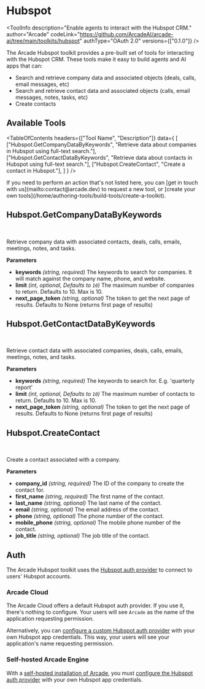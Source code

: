 # Hubspot


<ToolInfo
  description="Enable agents to interact with the Hubspot CRM."
  author="Arcade"
  codeLink="https://github.com/ArcadeAI/arcade-ai/tree/main/toolkits/hubspot"
  authType="OAuth 2.0"
  versions={["0.1.0"]}
/>

<Badges repo="arcadeai/arcade_hubspot" />

The Arcade Hubspot toolkit provides a pre-built set of tools for interacting with the Hubspot CRM. These tools make it easy to build agents and AI apps that can:

- Search and retrieve company data and associated objects (deals, calls, email messages, etc)
- Search and retrieve contact data and associated objects (calls, email messages, notes, tasks, etc)
- Create contacts

## Available Tools

<TableOfContents
  headers={["Tool Name", "Description"]}
  data={
    [
      ["Hubspot.GetCompanyDataByKeywords", "Retrieve data about companies in Hubspot using full-text search."],
      ["Hubspot.GetContactDataByKeywords", "Retrieve data about contacts in Hubspot using full-text search."],
      ["Hubspot.CreateContact", "Create a contact in Hubspot."],
    ]
  }
/>

<Tip>
  If you need to perform an action that's not listed here, you can [get in touch
  with us](mailto:contact@arcade.dev) to request a new tool, or [create your
  own tools](/home/authoring-tools/build-tools/create-a-toolkit).
</Tip>

## Hubspot.GetCompanyDataByKeywords

<br />
<TabbedCodeBlock
  tabs={[
    {
      label: "Call the Tool Directly",
      content: {
        Python: ["/examples/integrations/toolkits/hubspot/get_company_data_by_keywords_example_call_tool.py"],
        JavaScript: ["/examples/integrations/toolkits/hubspot/get_company_data_by_keywords_example_call_tool.js"],
      },
    }
  ]}
/>

Retrieve company data with associated contacts, deals, calls, emails, meetings, notes, and tasks.

**Parameters**

- **keywords** _(string, required)_ The keywords to search for companies. It will match against the company name, phone, and website.
- **limit** _(int, optional, Defaults to `10`)_ The maximum number of companies to return. Defaults to 10. Max is 10.
- **next_page_token** _(string, optional)_ The token to get the next page of results. Defaults to None (returns first page of results)

## Hubspot.GetContactDataByKeywords

<br />
<TabbedCodeBlock
  tabs={[
    {
      label: "Call the Tool Directly",
      content: {
        Python: ["/examples/integrations/toolkits/hubspot/get_contact_data_by_keywords_example_call_tool.py"],
        JavaScript: ["/examples/integrations/toolkits/hubspot/get_contact_data_by_keywords_example_call_tool.js"],
      },
    }
  ]}
/>

Retrieve contact data with associated companies, deals, calls, emails, meetings, notes, and tasks.

**Parameters**

- **keywords** _(string, required)_ The keywords to search for. E.g. 'quarterly report'
- **limit** _(int, optional, Defaults to `10`)_ The maximum number of contacts to return. Defaults to 10. Max is 10.
- **next_page_token** _(string, optional)_ The token to get the next page of results. Defaults to None (returns first page of results)

## Hubspot.CreateContact

<br />
<TabbedCodeBlock
  tabs={[
    {
      label: "Call the Tool Directly",
      content: {
        Python: ["/examples/integrations/toolkits/hubspot/create_contact_example_call_tool.py"],
        JavaScript: ["/examples/integrations/toolkits/hubspot/create_contact_example_call_tool.js"],
      },
    }
  ]}
/>

Create a contact associated with a company.

**Parameters**

- **company_id** _(string, required)_ The ID of the company to create the contact for.
- **first_name** _(string, required)_ The first name of the contact.
- **last_name** _(string, optional)_ The last name of the contact.
- **email** _(string, optional)_ The email address of the contact.
- **phone** _(string, optional)_ The phone number of the contact.
- **mobile_phone** _(string, optional)_ The mobile phone number of the contact.
- **job_title** _(string, optional)_ The job title of the contact.

## Auth

The Arcade Hubspot toolkit uses the [Hubspot auth provider](/home/hosting-options/auth-providers/hubspot) to connect to users' Hubspot accounts.

### Arcade Cloud

The Arcade Cloud offers a default Hubspot auth provider. If you use it, there's nothing to configure. Your users will see `Arcade` as the name of the application requesting permission.

Alternatively, you can [configure a custom Hubspot auth provider](/home/hosting-options/auth-providers/hubspot#use-your-own-hubspot-app-credentials) with your own Hubspot app credentials. This way, your users will see your application's name requesting permission.

### Self-hosted Arcade Engine

With a [self-hosted installation of Arcade](/home/hosting-options/local-deployment/install/local), you must [configure the Hubspot auth provider](/home/hosting-options/auth-providers/hubspot) with your own Hubspot app credentials.

<ToolFooter pipPackageName="arcade_hubspot" />
